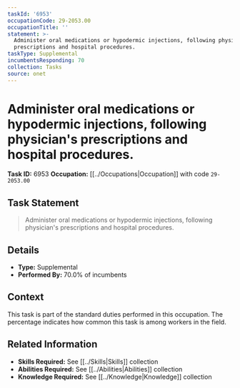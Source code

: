 ```yaml
---
taskId: '6953'
occupationCode: 29-2053.00
occupationTitle: ''
statement: >-
  Administer oral medications or hypodermic injections, following physician's
  prescriptions and hospital procedures.
taskType: Supplemental
incumbentsResponding: 70
collection: Tasks
source: onet
---
```

# Administer oral medications or hypodermic injections, following physician's prescriptions and hospital procedures.

**Task ID:** 6953
**Occupation:** [[../Occupations|Occupation]] with code `29-2053.00`

## Task Statement

> Administer oral medications or hypodermic injections, following physician's prescriptions and hospital procedures.

## Details

- **Type:** Supplemental
- **Performed By:** 70.0% of incumbents

## Context

This task is part of the standard duties performed in this occupation. The percentage indicates how common this task is among workers in the field.

## Related Information

- **Skills Required:** See [[../Skills|Skills]] collection
- **Abilities Required:** See [[../Abilities|Abilities]] collection
- **Knowledge Required:** See [[../Knowledge|Knowledge]] collection
